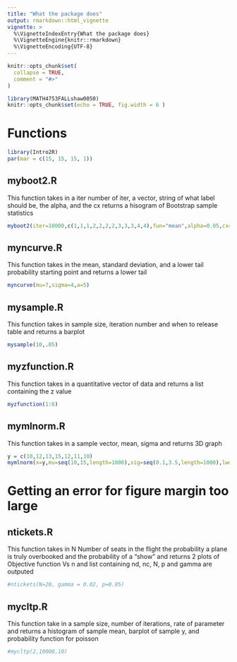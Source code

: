 ```yaml
---
title: "What the package does"
output: rmarkdown::html_vignette
vignette: >
  %\VignetteIndexEntry{What the package does}
  %\VignetteEngine{knitr::rmarkdown}
  %\VignetteEncoding{UTF-8}
---
```


```r
knitr::opts_chunk$set(
  collapse = TRUE,
  comment = "#>"
)
```

```r
library(MATH4753FALLshaw0050)
knitr::opts_chunk$set(echo = TRUE, fig.width = 6 )

```



# Functions
```r
library(Intro2R)
par(mar = c(15, 15, 15, 1)) 
```


## myboot2.R
This function takes in a iter number of iter, a vector, string of what label should be, the alpha, and the cx returns a hisogram of Bootstrap sample statistics

```r
myboot2(iter=10000,c(1,1,1,2,2,2,2,3,3,3,4,4),fun="mean",alpha=0.05,cx=1.5)
```



## myncurve.R
This function takes in the mean, standard deviation, and a lower tail probability starting point and returns a lower tail
```r
myncurve(mu=7,sigma=4,a=5)
```


## mysample.R
This function takes in sample size, iteration number and when to release table and returns a barplot
```r
mysample(10,.05)
```


## myzfunction.R
This function takes in a quantitative vector of data and returns a list containing the z value
```r
myzfunction(1:6)
```

## mymlnorm.R
This function takes in a sample vector, mean, sigma and returns 3D graph
```r
y = c(10,12,13,15,12,11,10)
mymlnorm(x=y,mu=seq(10,15,length=1000),sig=seq(0.1,3.5,length=1000),lwd=2,labcex=1)
```

# Getting an error for figure margin too large

## ntickets.R
This function takes in N Number of seats in the flight the probability a plane is truly overbooked and the probability of a "show" and returns 2 plots of Objective function Vs n and list containing nd, nc, N, p and gamma are outputed

```r
#ntickets(N=20, gamma = 0.02, p=0.95)
```

## mycltp.R
This function take in a sample size, number of iterations, rate of parameter and returns a histogram of sample mean, barplot of sample y, and probability function for poisson 

```r
#mycltp(2,10000,10)
```
